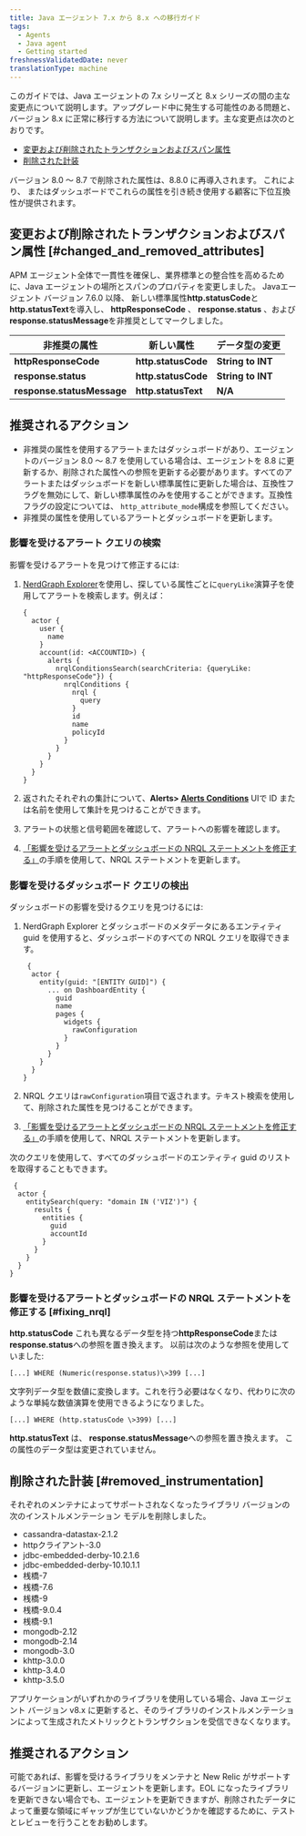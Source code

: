 ```yaml
---
title: Java エージェント 7.x から 8.x への移行ガイド
tags:
  - Agents
  - Java agent
  - Getting started
freshnessValidatedDate: never
translationType: machine
---
```


このガイドでは、Java エージェントの 7.x シリーズと 8.x シリーズの間の主な変更点について説明します。アップグレード中に発生する可能性のある問題と、バージョン 8.x に正常に移行する方法について説明します。主な変更点は次のとおりです。

* [変更および削除されたトランザクションおよびスパン属性](#changed_and_removed_attributes)
* [削除された計装](#removed_instrumentation)

<Callout variant="important">
  バージョン 8.0 ～ 8.7 で削除された属性は、8.8.0 に再導入されます。 これにより、 <InlinePopover type="alerts"/>またはダッシュボードでこれらの属性を引き続き使用する顧客に下位互換性が提供されます。
</Callout>

## 変更および削除されたトランザクションおよびスパン属性 [#changed_and_removed_attributes]

APM エージェント全体で一貫性を確保し、業界標準との整合性を高めるために、Java エージェントの場所とスパンのプロパティを変更しました。 Javaエージェント バージョン 7.6.0 以降、 新しい標準属性<DNT>**http.statusCode**</DNT>と<DNT>**http.statusText**</DNT>を導入し、 <DNT>**httpResponseCode**</DNT> 、 <DNT>**response.status**</DNT> 、および<DNT>**response.statusMessage**</DNT>を非推奨としてマークしました。

| 非推奨の属性                                                      | 新しい属性                                                | データ型の変更                                            |
| ----------------------------------------------------------- | ---------------------------------------------------- | -------------------------------------------------- |
| <DNT>**httpResponseCode**</DNT>       | <DNT>**http.statusCode**</DNT> | <DNT>**String to INT**</DNT> |
| <DNT>**response.status**</DNT>        | <DNT>**http.statusCode**</DNT> | <DNT>**String to INT**</DNT> |
| <DNT>**response.statusMessage**</DNT> | <DNT>**http.statusText**</DNT> | <DNT>**N/A**</DNT>           |

## 推奨されるアクション

* 非推奨の属性を使用するアラートまたはダッシュボードがあり、エージェントのバージョン 8.0 ～ 8.7 を使用している場合は、エージェントを 8.8 に更新するか、削除された属性への参照を更新する必要があります。すべてのアラートまたはダッシュボードを新しい標準属性に更新した場合は、互換性フラグを無効にして、新しい標準属性のみを使用することができます。互換性フラグの設定については、 `http_attribute_mode`構成を参照してください。
* 非推奨の属性を使用しているアラートとダッシュボードを更新します。

### 影響を受けるアラート クエリの検索

影響を受けるアラートを見つけて修正するには:

1. [NerdGraph Explorer](https://one.newrelic.com/nerdgraph-graphiql)を使用し、探している属性ごとに`queryLike`演算子を使用してアラートを検索します。例えば：

   ```
   {
     actor {
       user {
         name
       }
       account(id: <ACCOUNTID>) {
         alerts {
           nrqlConditionsSearch(searchCriteria: {queryLike: "httpResponseCode"}) {
             nrqlConditions {
               nrql {
                 query
               }
               id
               name
               policyId
             }
           }
         }
       }
     }
   }  
   ```

2. 返されたそれぞれの集計について、<DNT>**Alerts> [Alerts Conditions](https://one.newrelic.com/alerts-ai/condition-builder/condition-list)**</DNT> UIで ID または名前を使用して集計を見つけることができます。

3. アラートの状態と信号範囲を確認して、アラートへの影響を確認します。

4. [「影響を受けるアラートとダッシュボードの NRQL ステートメントを修正する」](#fixing_nrql)の手順を使用して、NRQL ステートメントを更新します。

### 影響を受けるダッシュボード クエリの検出

ダッシュボードの影響を受けるクエリを見つけるには:

1. NerdGraph Explorer とダッシュボードのメタデータにあるエンティティ guid を使用すると、ダッシュボードのすべての NRQL クエリを取得できます。

   ```
    {
     actor {
       entity(guid: "[ENTITY GUID]") {
         ... on DashboardEntity {
           guid
           name
           pages {
             widgets {
               rawConfiguration
             }
           }
         }
       }
     }
   }
   ```

2. NRQL クエリは`rawConfiguration`項目で返されます。テキスト検索を使用して、削除された属性を見つけることができます。

3. [「影響を受けるアラートとダッシュボードの NRQL ステートメントを修正する」](#fixing_nrql)の手順を使用して、NRQL ステートメントを更新します。

次のクエリを使用して、すべてのダッシュボードのエンティティ guid のリストを取得することもできます。

```
 {
  actor {
    entitySearch(query: "domain IN ('VIZ')") {
      results {
        entities {
          guid
          accountId
        }
      }
    }
  }
}
```

### 影響を受けるアラートとダッシュボードの NRQL ステートメントを修正する [#fixing_nrql]

<DNT>**http.statusCode**</DNT> これも異なるデータ型を持つ<DNT>**httpResponseCode**</DNT>または<DNT>**response.status**</DNT>への参照を置き換えます。 以前は次のような参照を使用していました:

`[...] WHERE (Numeric(response.status)\>399 [...]`

文字列データ型を数値に変換します。これを行う必要はなくなり、代わりに次のような単純な数値演算を使用できるようになりました。

`[...] WHERE (http.statusCode \>399) [...]`

<DNT>**http.statusText**</DNT> は、 <DNT>**response.statusMessage**</DNT>への参照を置き換えます。 この属性のデータ型は変更されていません。

## 削除された計装 [#removed_instrumentation]

それぞれのメンテナによってサポートされなくなったライブラリ バージョンの次のインストルメンテーション モデルを削除しました。

* cassandra-datastax-2.1.2
* httpクライアント-3.0
* jdbc-embedded-derby-10.2.1.6
* jdbc-embedded-derby-10.10.1.1
* 桟橋-7
* 桟橋-7.6
* 桟橋-9
* 桟橋-9.0.4
* 桟橋-9.1
* mongodb-2.12
* mongodb-2.14
* mongodb-3.0
* khttp-3.0.0
* khttp-3.4.0
* khttp-3.5.0

アプリケーションがいずれかのライブラリを使用している場合、Java エージェント バージョン v8.x に更新すると、そのライブラリのインストルメンテーションによって生成されたメトリックとトランザクションを受信できなくなります。

## 推奨されるアクション

可能であれば、影響を受けるライブラリをメンテナと New Relic がサポートするバージョンに更新し、エージェントを更新します。EOL になったライブラリを更新できない場合でも、エージェントを更新できますが、削除されたデータによって重要な領域にギャップが生じていないかどうかを確認するために、テストとレビューを行うことをお勧めします。
